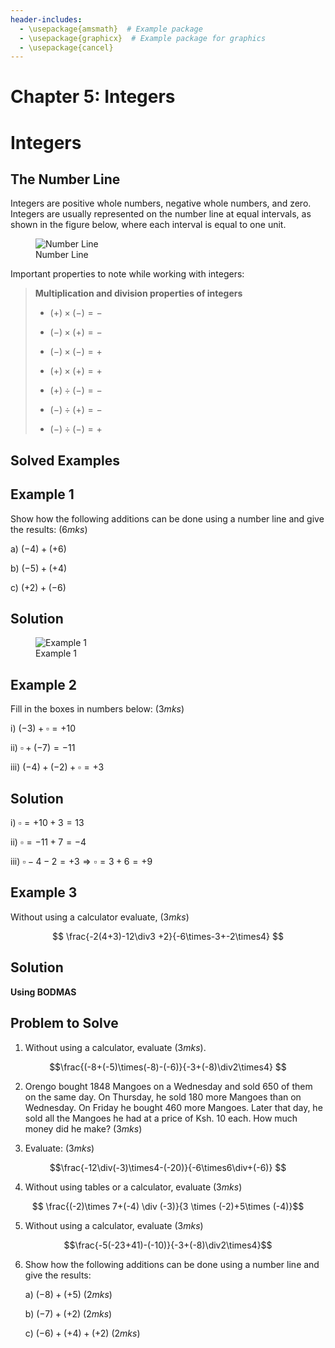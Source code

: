 ```yaml
---
header-includes:
  - \usepackage{amsmath}  # Example package
  - \usepackage{graphicx}  # Example package for graphics
  - \usepackage{cancel}
---
```


# Chapter 5: Integers

# Integers {.unnumbered}

## The Number Line

Integers are positive whole numbers, negative whole numbers, and zero. Integers are usually represented on the number line at equal intervals, as shown in the figure below, where each interval is equal to one unit.

![Number Line](images/Number_Line.png){#fig-numberline}

Important properties to note while working with integers:

> **Multiplication and division properties of integers**
>
> -   $(+)\times(-) = -$
>
> -   $(-) \times (+) = -$
>
> -   $(-) \times (-) = +$
>
> -   $(+) \times(+) = +$
>
> -   $(+)\div(-) = -$
>
> -   $(-)\div(+) = -$
>
> -   $(-)\div(-) = +$

## Solved Examples

::: {.callout-note collapse="false"}
## Example 1

Show how the following additions can be done using a number line and give the results: $(6mks)$

a\) $(-4)+(+6)$

b\) $(-5)+(+4)$

c\) $(+2)+(-6)$
:::

::: {.callout-caution collapse="true"}
## Solution

![Example 1](images/Number_Line_ex1.png)
:::

::: {.callout-note collapse="false"}
## Example 2

Fill in the boxes in numbers below:\hspace{10cm} $(3mks)$

i\) $(-3)+\square=+10$

ii\) $\square +(-7)=-11$

iii\) $(-4)+(-2)+\square =+3$
:::

::: {.callout-caution collapse="true"}
## Solution

i\) $\square=+10+3=13$

ii\) $\square=-11+7=-4$

iii\) $\square-4-2=+3 \Rightarrow \square=3+6=+9$
:::

::: {.callout-note collapse="\"false"}
# Example 3

Without using a calculator evaluate, \hspace{10cm} $(3mks)$

$$ 
\frac{-2(4+3)-12\div3 +2}{-6\times-3+-2\times4}
$$
:::

::: {.callout-caution collapse="true"}
# Solution

**Using BODMAS**

```{=latex}
\begin{equation}
\begin{split}
\text{Numerator} & = 2(4+3) - 12 \div 3 + 2 \\
& = 14 - 4 + 2 \\
& = 12 \\
\text{Denominator} & = -6 \times -3 + -2 \times 4 \\
& = 18 + -8 \\
& = 10 \\
\therefore & = \frac{12}{10} = \frac{6}{5} = 1 \frac{1}{5} \\
\end{split}
\end{equation}
```
:::

::: {.callout-note collapse="false"}
# Problem to Solve

1.  Without using a calculator, evaluate \hspace{9.65cm} $(3mks)$.

$$\frac{(-8+(-5)\times(-8)-(-6)}{-3+(-8)\div2\times4} $$

2.  Orengo bought 1848 Mangoes on a Wednesday and sold 650 of them on the same day. On Thursday, he sold 180 more Mangoes than on Wednesday. On Friday he bought 460 more Mangoes. Later that day, he sold all the Mangoes he had at a price of Ksh. 10 each. How much money did he make? \hspace{12cm} $(3mks)$

3.  Evaluate: \hspace{10.3cm} $(3mks)$

$$\frac{-12\div(-3)\times4-(-20)}{-6\times6\div+(-6)} $$

4.  Without using tables or a calculator, evaluate \hspace{6.85cm} $(3mks)$

$$ \frac{(-2)\times 7+(-4) \div (-3)}{3 \times (-2)+5\times (-4)}$$

5.  Without using a calculator, evaluate \hspace{10.7cm} $(3mks)$\

$$\frac{-5(-23+41)-(-10)}{-3+(-8)\div2\times4}$$

6.  Show how the following additions can be done using a number line and give the results:

    a\) $(-8)+(+5)$ \hspace{12cm} $(2mks)$

    b\) $(-7)+(+2)$ \hspace{12cm} $(2mks)$

    c\) $(-6)+(+4)+(+2)$ \hspace{10.95cm} $(2mks)$
:::
